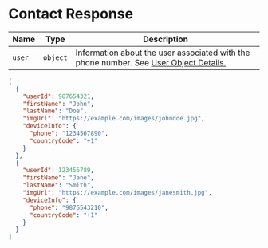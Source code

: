 

# Contact Response


| Name        | Type       | Description                                                                 |
|-------------|------------|-----------------------------------------------------------------------------|
| `user`      | `object`   | Information about the user associated with the phone number. See [User Object Details.](/docs/Objects/userObject)|




<Tabs>
  <TabItem value="json" label="Json">

```json
[
  {
    "userId": 987654321,
    "firstName": "John",
    "lastName": "Doe",
    "imgUrl": "https://example.com/images/johndoe.jpg",
    "deviceInfo": {
      "phone": "1234567890",
      "countryCode": "+1"
    }
  },
  {
    "userId": 123456789,
    "firstName": "Jane",
    "lastName": "Smith",
    "imgUrl": "https://example.com/images/janesmith.jpg",
    "deviceInfo": {
      "phone": "9876543210",
      "countryCode": "+1"
    }
  }
]
```


  </TabItem>

  <TabItem value="c#" label="C#">

```c#

```

  </TabItem>

  
</Tabs>
